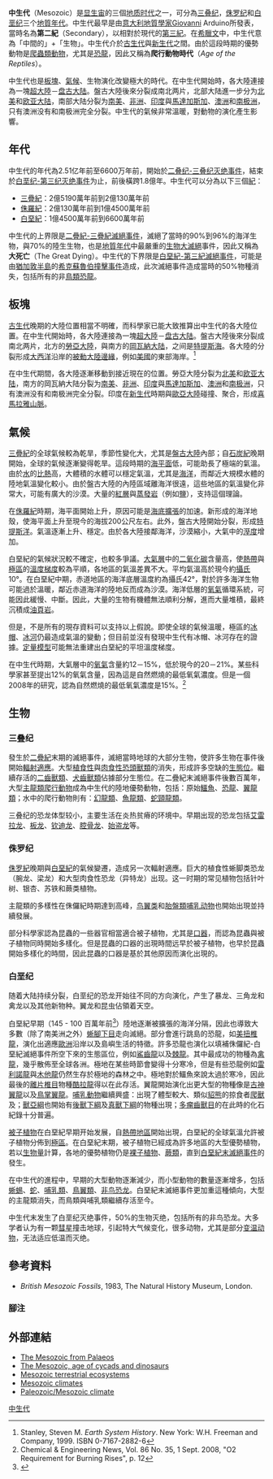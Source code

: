 {{Eons graphical timeline}}
'''中生代'''（Mesozoic）是[[显生宙|显生宙]]的三個[[地质时代|地质时代]]之一，可分為[[三叠纪|三叠纪]]，[[侏罗纪|侏罗纪]]和[[白垩纪|白垩纪]]三个[[地質年代|地質年代]]。中生代最早是由[[意大利|意大利]][[地質學家|地質學家]]Giovanni Arduino所發表，當時名為'''第二紀'''（Secondary），以相對於現代的[[第三紀|第三紀]]。在[[希臘文|希臘文]]中，中生代意為「中間的」+「生物」。中生代介於[[古生代|古生代]]與[[新生代|新生代]]之間。由於這段時期的優勢動物是[[爬蟲類動物|爬蟲類動物]]，尤其是[[恐龍|恐龍]]，因此又稱為'''爬行動物時代'''（''Age of the Reptiles''）。

中生代也是[[板塊|板塊]]、[[氣候|氣候]]、生物演化改變極大的時代。在中生代開始時，各大陸連接為一塊[[超大陸|超大陸]]－[[盘古大陆|盘古大陆]]。盤古大陸後來分裂成南北两片，北部大陆進一步分为[[北美|北美]]和[[欧亚大陆|欧亚大陆]]，南部大陆分裂为[[南美|南美]]、[[非洲|非洲]]、[[印度|印度]]與[[馬達加斯加|馬達加斯加]]、[[澳洲|澳洲]]和[[南极洲|南极洲]]，只有澳洲没有和南极洲完全分裂。中生代的氣候非常溫暖，對動物的演化產生影響。

== 年代 ==
中生代的年代為2.51亿年前至6600万年前，開始於[[二叠纪-三叠纪灭绝事件|二叠纪-三叠纪灭绝事件]]，結束於[[白垩纪-第三纪灭绝事件|白垩纪-第三纪灭绝事件]]为止，前後橫跨1.8億年。中生代可以分為以下三個[[紀|紀]]：
* [[三疊紀|三疊紀]]：2億5190萬年前到2億130萬年前
* [[侏羅紀|侏羅紀]]：2億130萬年前到1億4500萬年前
* [[白堊紀|白堊紀]]：1億4500萬年前到6600萬年前

中生代的上界限是[[二疊紀-三疊紀滅絕事件|二疊紀-三疊紀滅絕事件]]，滅絕了當時的90%到96%的海洋生物，與70%的陸生生物，也是[[地質年代|地質年代]]中最嚴重的[[生物大滅絕|生物大滅絕]]事件，因此又稱為'''大死亡'''（The Great Dying）。中生代的下界限是[[白堊紀-第三紀滅絕事件|白堊紀-第三紀滅絕事件]]，可能是由[[猶加敦半島|猶加敦半島]]的[[希克蘇魯伯隕石坑|希克蘇魯伯撞擊事件]]造成，此次滅絕事件造成當時的50%物種消失，包括所有的非[[鳥類|鳥類]][[恐龍|恐龍]]。

== 板塊 ==
[[古生代|古生代]]晚期的大陸位置相當不明確，而科學家已能大致推算出中生代的各大陸位置。在中生代開始時，各大陸連接為一塊[[超大陸|超大陸]]－[[盘古大陆|盘古大陆]]。盤古大陸後來分裂成南北两片，北方的[[勞亞大陸|勞亞大陸]]，與南方的[[岡瓦納大陆|岡瓦納大陆]]，之间是[[特提斯海|特提斯海]]。各大陸的分裂形成[[大西洋|大西洋]]沿岸的[[大陸邊緣|被動大陸邊緣]]，例如[[美國|美國]]的東部海岸。<ref>Stanley, Steven M. ''Earth System History''. New York: W.H. Freeman and Company, 1999. ISBN 0-7167-2882-6</ref>

在中生代期間，各大陸逐漸移動到接近現在的位置。勞亞大陸分裂为[[北美|北美]]和[[欧亚大陆|欧亚大陆]]，南方的岡瓦納大陆分裂为[[南美|南美]]、[[非洲|非洲]]、[[印度|印度]]與[[馬達加斯加|馬達加斯加]]、[[澳洲|澳洲]]和[[南极洲|南极洲]]，只有澳洲没有和南极洲完全分裂。印度在[[新生代|新生代]]時期與[[歐亞大陸|歐亞大陸]]碰撞、聚合，形成[[喜馬拉雅山脈|喜馬拉雅山脈]]。

== 氣候 ==
[[三疊紀|三疊紀]]的全球氣候較為乾旱，季節性變化大，尤其是[[盤古大陸|盤古大陸]]內部；自[[石炭紀|石炭紀]]晚期開始，全球的氣候逐漸變得乾旱。這段時期的[[海平面|海平面]]低，可能助長了極端的氣溫。由於[[水|水]]的[[比熱|比熱]]高，大體積的水體可以穩定氣溫，尤其是[[海洋|海洋]]，而鄰近大規模水體的陸地氣溫變化較小。由於盤古大陸的內陸區域離海洋很遠，這些地區的氣溫變化非常大，可能有廣大的沙漠。大量的[[紅層|紅層]]與[[蒸發岩|蒸發岩]]（例如[[盐_(化学)|鹽]]），支持這個理論。

在[[侏羅紀|侏羅紀]]時期，海平面開始上升，原因可能是[[海底擴張|海底擴張]]的加速。新形成的海洋地殼，使海平面上升至現今的海拔200公尺左右。此外，盤古大陸開始分裂，形成[[特提斯洋|特提斯洋]]。氣溫逐漸上升、穩定。由於各大陸接鄰海洋，沙漠縮小，大氣中的[[溼度|溼度]]增加。

白堊紀的氣候狀況較不確定，也較多爭議。[[大氣層|大氣層]]中的[[二氧化碳|二氧化碳]]含量高，使[[熱帶|熱帶]]與[[極區|極區]]的[[溫度梯度|溫度梯度]]較為平順，各地區的氣溫差異不大。平均氣溫高於現今約[[攝氏|攝氏]]10°。在白堊紀中期，赤道地區的海洋底層溫度約為攝氏42°，對於許多海洋生物可能過於溫暖，鄰近赤道海洋的陸地反而成為沙漠。海洋低層的[[氧氣|氧氣]]循環系統，可能因此緩慢、中斷。因此，大量的生物有機體無法順利分解，進而大量堆積，最終沉積成[[油頁岩|油頁岩]]。

但是，不是所有的現存資料可以支持以上假說。即使全球的氣候溫暖，極區的[[冰帽|冰帽]]、[[冰河|冰河]]仍最造成氣溫的變動；但目前並沒有發現中生代有冰帽、冰河存在的證據。[[定量模型|定量模型]]可能無法重建出白堊紀的平坦溫度梯度。

在中生代時期，大氣層中的[[氧氣|氧氣]]含量約12－15%，低於現今的20－21%。某些科學家甚至提出12%的氧氣含量，因為這是自然燃燒的最低氧氣濃度。但是一個2008年的研究，認為自然燃燒的最低氧氣濃度是15%。<ref>Chemical & Engineering News, Vol. 86 No. 35, 1 Sept. 2008, "O2 Requirement for Burning Rises", p. 12</ref>

== 生物 ==
{{see also|三疊紀－侏羅紀滅絕事件}}
===三叠纪===
發生於[[二疊紀|二疊紀]]末期的滅絕事件，滅絕當時地球的大部分生物，使許多生物在事件後開始[[輻射適應|輻射適應]]。大型[[植食性|植食性]]與[[肉食性|肉食性]][[恐頭獸類|恐頭獸類]]的消失，形成許多空缺的[[生態位|生態位]]。繼續存活的[[二齒獸類|二齒獸類]]、[[犬齒獸類|犬齒獸類]]佔據部分生態位。在二疊紀末滅絕事件後數百萬年，大型[[主龍類|主龍類]][[爬行動物|爬行動物]]成為中生代的陸地優勢動物，包括：原始[[鱷形超目|鱷魚]]、[[恐龍|恐龍]]、[[翼龍類|翼龍類]]；水中的爬行動物則有：[[幻龍類|幻龍類]]、[[魚龍類|魚龍類]]、[[蛇頸龍類|蛇頸龍類]]。

三叠纪的恐龙体型较小，主要生活在炎热贫瘠的环境中。早期出现的恐龙包括[[艾雷拉龙|艾雷拉龙]]、[[板龙|板龙]]、[[钦迪龙|钦迪龙]]、[[腔骨龙|腔骨龙]]、[[始盗龙|始盗龙]]等。

===侏罗纪===
[[侏罗紀|侏罗紀]]晚期與[[白堊紀|白堊紀]]的氣候變遷，造成另一次輻射適應。巨大的植食性蜥脚类恐龙（腕龙、梁龙）和大型肉食性恐龙（异特龙）出现。这一时期的常见植物包括针叶树、银杏、苏铁和蕨类植物。

主龍類的多樣性在侏儸紀時期達到高峰，[[鸟翼类|鸟翼类]]和[[胎盤類|胎盤類]][[哺乳动物|哺乳动物]]也開始出現並持續發展。

部分科學家認為昆蟲的一些器官相當適合被子植物，尤其是[[口器|口器]]，而認為昆蟲與被子植物同時開始多樣化。但是昆蟲的口器的出現時間远早於被子植物，也早於昆蟲開始多樣化的時間，因此昆蟲的口器是基於其他原因而演化出現的。

===白垩纪===
{{main|白堊紀末滅絕事件}}
随着大陆持续分裂，白垩纪的恐龙开始往不同的方向演化，产生了暴龙、三角龙和禽龙以及其他新物种。翼龙和昆虫佔領着天空。

白堊紀早期（145 - 100 百萬年前<ref name="Carl Fred Koch">{{cite web|url=http://www.britannica.com/EBchecked/topic/142729/Cretaceous-Period/257709/Major-subdivisions-of-the-Cretaceous-System|title=Cretaceous|author=Carl Fred Koch|work=Old Dominion University|accessdate=2019-04-14|archive-date=2015-05-14|archive-url=https://web.archive.org/web/20150514211348/http://www.britannica.com/EBchecked/topic/142729/Cretaceous-Period/257709/Major-subdivisions-of-the-Cretaceous-System|dead-url=no}}</ref>）陸地逐漸被擴張的海洋分隔，因此也導致大多數（除了南美洲之外）[[蜥腳下目|蜥腳下目]]走向滅絕。部分會進行跳島的恐龍，如[[美扭椎龍|美扭椎龍]]，演化出適應[[歐洲|歐洲]]沿岸以及島嶼生活的特徵。許多恐龍也演化以填補侏儸紀-白堊紀滅絕事件所空下來的生態區位，例如[[鯊齒龍|鯊齒龍]]以及[[棘龍|棘龍]]。其中最成功的物種為[[禽龍|禽龍]]，幾乎散佈至全球各洲。極地在某些時節會變得十分寒冷，但是有些恐龍例如[[雷利諾龍|雷利諾龍]]與[[木他龍|木他龍]]仍然生存於極地的森林之中。極地對於鱷魚來說太過於寒冷，因此最後的[[離片椎目|離片椎目]]物種[[酷拉龍|酷拉龍]]得以在此存活。翼龍開始演化出更大型的物種像是[[古神翼龍|古神翼龍]]以及[[鳥掌翼龍|鳥掌翼龍]]。[[哺乳動物|哺乳動物]]繼續興盛：{{link-en|真三尖齒獸類|eutriconodont}}出現了體型較大、類似[[貂熊|貂熊]]的掠食者[[爬獸|爬獸]]及{{link-en|戈壁錐齒獸|Gobiconodon}}；[[獸亞綱|獸亞綱]]也開始有[[後獸下綱|後獸下綱]]及[[真獸下綱|真獸下綱]]的物種出現；[[多瘤齒獸目|多瘤齒獸目]]的{{link-en|土鼠亞目|cimolodont}}在此時的化石紀錄十分普遍。

[[被子植物|被子植物]]在白堊紀早期开始发展，自[[熱帶地區|熱帶地區]]開始出現，白堊紀的全球氣溫允許被子植物分佈到[[極區|極區]]。在白堊紀末期，被子植物已經成為許多地區的大型優勢植物，若以[[生物量|生物量]]計算，各地的優勢植物仍是[[裸子植物|裸子植物]]、[[蕨類|蕨類]]，直到[[白堊紀末滅絕事件|白堊紀末滅絕事件]]的發生。

在中生代的進程中，早期的大型動物逐漸減少，而小型動物的數量逐漸增多，包括[[蜥蜴|蜥蜴]]、[[蛇|蛇]]、[[哺乳類|哺乳類]]、[[鳥翼類|鳥翼類]]、[[非鸟恐龙|非鸟恐龙]]。白堊紀末滅絕事件更加重這種傾向，大型的主龍類消失，而鳥類與哺乳類繼續存活至今。

中生代末发生了白垩纪灭绝事件，50%的生物灭绝，包括所有的非鸟恐龙。大多学者认为有一颗[[彗星|彗星]]撞击地球，引起特大气候变化，很多动物，尤其是部分[[变温动物|变温动物]]，无法适应低温而灭绝。

== 參考資料 ==
{{reflist}}
* ''British Mesozoic Fossils'', 1983, The Natural History Museum, London. 
=== 腳注 ===
{{reflist}}

== 外部連結 ==
* [https://web.archive.org/web/20081106014902/http://www.palaeos.com/Mesozoic/Mesozoic.htm The Mesozoic from Palaeos]
* [https://web.archive.org/web/20081102042647/http://www.emc.maricopa.edu/faculty/farabee/BIOBK/BioBookPaleo5.html The Mesozoic, age of cycads and dinosaurs]
* [https://web.archive.org/web/20020830085719/http://www.es.ucsc.edu/~pkoch/lectures/lecture19.html Mesozoic terrestrial ecosystems]
* [https://web.archive.org/web/20090525085032/http://www.ace.mmu.ac.uk/Resources/gcc/5-2-2-2.html Mesozoic climates]
* [https://web.archive.org/web/20061005054647/http://www.clas.ufl.edu/users/emartin/GLY3074F01/lecturenotes/Pz-Mzclimate.htm Paleozoic/Mesozoic climate]
{{地質時代}}
{{Authority control}}
{{恐龙}}


[[Category:中生代|]]
